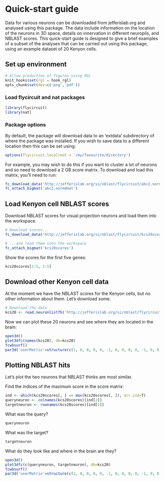 # Quick-start guide
Data for various neurons can be downloaded from jefferislab.org and analysed using this package. The data include information on the location of the neurons in 3D space, details on innervation in different neuropils, and NBLAST scores. This quick-start guide is designed to give a brief examples of a subset of the analyses that can be carried out using this package, using an example dataset of 20 Kenyon cells.

## Set up environment
```r
# Allow production of figures using RGL
knit_hooks$set(rgl = hook_rgl)
opts_chunk$set(dev=c('png','pdf'))
```
### Load flycircuit and nat packages
```r
library(flycircuit)
library(nat)
```

### Package options
By default, the package will download data to an 'extdata' subdirectory of where the package was installed. If you wish to save data to a different location then this can be set using: 
```r
options(flycircuit.localroot = '/my/favourite/directory')
```
For example, you may wish to do this if you want to cluster a lot of neurons and so need to download a 2 GB score matrix. To download and load this matrix, you'll need to run:
```r
fc_download_data('http://jefferislab.org/si/nblast/flycircuit/abc2.normdmat.desc', type='bigmat')
fc_attach_bigmat('abc2.normdmat')
```


## Load Kenyon cell NBLAST scores
Download NBLAST scores for visual projection neurons and load them into the workspace.

```r
# Download scores...
fc_download_data('http://jefferislab.org/si/nblast/flycircuit/kcs20scores.desc', type='bigmat')
```
```r
# ...and load them into the workspace
fc_attach_bigmat('kcs20scores')
```

Show the scores for the first five genes:
```r
kcs20scores[1:5, 1:5]
```


## Download other Kenyon cell data
At the moment we have the NBLAST scores for the Kenyon cells, but no other information about them. Let's download some.
```r
# Download the data
kcs20 <- read.neuronlistfh('http://jefferislab.org/si/nblast/flycircuit/kcs20.rds', getOption('flycircuit.datadir'))
```

Now we can plot these 20 neurons and see where they are located in the brain:
```r
open3d()
plot3dfc(names(kcs20), db=kcs20)
fcwbsurf()
par3d('userMatrix'=structure(c(1, 0, 0, 0, 0, -1, 0, 0, 0, 0, -1, 0, 0, 0, 0, 1), .Dim = c(4L, 4L)))
```

## Plotting NBLAST hits
Let's plot the two neurons that NBLAST thinks are most similar.

Find the indices of the maximum score in the score matrix:
```r
ind <- which(kcs20scores[, ] == max(kcs20scores[, ]), arr.ind=T)
queryneuron <- colnames(kcs20scores)[ind[2]]
targetneuron <- rownames(kcs20scores)[ind[1]]
```
What was the query?
```r
queryneuron
```

What was the target?
```r
targetneuron
```

What do they look like and where in the brain are they?
```r
open3d()
plot3dfc(c(queryneuron, targetneuron), db=kcs20)
fcwbsurf()
par3d('userMatrix'=structure(c(1, 0, 0, 0, 0, -1, 0, 0, 0, 0, -1, 0, 0, 0, 0, 1), .Dim = c(4L, 4L)))
```
